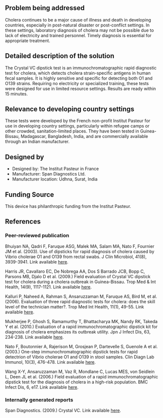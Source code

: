 {{Medical Device
|Health Topic=Waterborne diseases
|Classification=Diagnosis
|Scope=Commercialized
|Location=Africa, Asia
|Image=Crystal vc.jpg
}}
==Problem being addressed==
Cholera continues to be a major cause of illness and death in developing countries, especially in post-natural disaster or post-conflict settings. In these settings, laboratory diagnosis of cholera may not be possible due to lack of electricity and trained personnel. Timely diagnosis is essential for appropriate treatment.

==Detailed description of the solution==
The Crystal VC dipstick test is an immunochromatographic rapid diagnostic test for cholera, which detects cholera strain-specific antigens in human fecal samples. It is highly sensitive and specific for detecting both O1 and O139 strains. Requiring no electricity or specialized training, these tests were designed for use in limited resource settings. Results are ready within 15 minutes.

==Relevance to developing country settings==
These tests were developed by the French non-profit Institut Pasteur for use in developing country settings, particularly within refugee camps or other crowded, sanitation-limited places. They have been tested in Guinea-Bissau, Madagascar, Bangladesh, India, and are commercially available through an Indian manufacturer.

==Designed by==
*Designed by: The Institut Pasteur in France
*Manufacturer: Span Diagnostics Ltd.
*Manufacturer location: Udhna, Surat, India
 
==Funding Source==
This device has philanthropic funding from the Institut Pasteur.

==References==
===Peer-reviewed publication===
Bhuiyan NA, Qadri F, Faruque ASG, Malek MA, Salam MA, Nato F, Fournier JM et al. (2003). Use of dipsticks for rapid diagnosis of cholera caused by Vibrio cholerae O1 and O139 from rectal swabs. J Clin Microbiol, 41(8), 3939-3941. Link available [http://www.ncbi.nlm.nih.gov/pmc/articles/PMC179818/ here].

Harris JR, Cavallaro EC, De Nobrega AA, Dos S Barrado JCB, Bopp C, Parsons MB, Djalo D et al. (2009.) Field evaluation of Crystal VC dipstick test for cholera during a cholera outbreak in Guinea-Bissau. Trop Med & Int Health, 14(9), 1117-1121. Link available [http://onlinelibrary.wiley.com/doi/10.1111/j.1365-3156.2009.02335.x/full here].

Kalluri P, Naheed A, Rahman S, Ansaruzzaman M, Faruque AS, Bird M, et al. (2006). Evaluation of three rapid diagnostic tests for cholera: does the skill level of the technician matter?. Trop Med Int Health, 11(1), 49-55. Link available [http://www.ncbi.nlm.nih.gov/pubmed/16398755 here].

Mukherjee P, Ghosh S, Ramamurthy T, Bhattacharya MK, Nandy RK, Takeda Y et al. (2010.) Evaluation of a rapid immunochromatographic dipstick kit for diagnosis of cholera emphasizes its outbreak utility. Jpn J Infect Dis, 63, 234-238. Link available [http://www.nih.go.jp/JJID/63/234.pdf here].

Nato F, Boutonnier A, Rajerison M, Grosjean P, Dartevelle S, Guenole A et al. (2003.) One-step immunochromatographic dipstick tests for rapid detectrion of Vibrio cholerae O1 and O139 in stool samples. Clin Diagn Lab Immunol, 10(3), 476-478. Link available [http://www.ncbi.nlm.nih.gov/pmc/articles/PMC154973/ here].

Wang X-Y, Ansaruzzaman M, Vaz R, Mondlane C, Lucas MES, von Seidlein L, Deen JL et al. (2006.) Field evaluation of a rapid immunochromatographic dipstick test for the diagnosis of cholera in a high-risk population. BMC Infect Dis, 6, e17. Link available [http://www.ncbi.nlm.nih.gov/pmc/articles/PMC1402302/ here].

===Internally generated reports===
Span Diagnostics. (2009.) Crystal VC. Link available [http://www.span.co.in/ProductList/ProductDetails/REAGENTS/279-Crystal_VC_(Dipstick).HTM here].